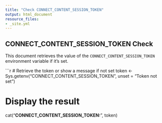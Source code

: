 ```yaml
---
title: "Check CONNECT_CONTENT_SESSION_TOKEN"
output: html_document
resource_files:
- _site.yml
---
```


## CONNECT_CONTENT_SESSION_TOKEN Check

This document retrieves the value of the `CONNECT_CONTENT_SESSION_TOKEN` environment variable if it’s set.

```r
# Retrieve the token or show a message if not set
token <- Sys.getenv("CONNECT_CONTENT_SESSION_TOKEN", unset = "Token not set")

# Display the result
cat("**CONNECT_CONTENT_SESSION_TOKEN:**", token)

